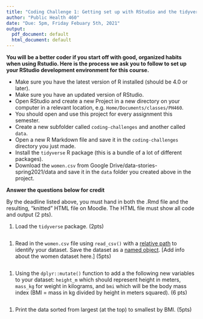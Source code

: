 ```yaml
---
title: "Coding Challenge 1: Getting set up with RStudio and the tidyverse"
author: "Public Health 460"
date: "Due: 5pm, Friday Febuary 5th, 2021"
output:
  pdf_document: default
  html_document: default
---
```



__You will be a better coder if you start off with good, organized habits when using Rstudio. Here is the process we ask you to follow to set up your RStudio development environment for this course.__


* Make sure you have the latest version of R installed (should be 4.0 or later).
* Make sure you have an updated version of RStudio.
* Open RStudio and create a new Project in a new directory on your computer in a relevant location, e.g. `Home/Documents/classes/PH460`.
* You should open and use this project for every assignment this semester.
* Create a new subfolder called `coding-challenges` and another called `data`.
* Open a new R Markdown file and save it in the `coding-challenges` directory you just made.
* Install the `tidyverse` R package (this is a bundle of a lot of different packages).
* Download the `women.csv` from Google Drive/data-stories-spring2021/data and save it in the `data` folder you created above in the project.


__Answer the questions below for credit__

By the deadline listed above, you must hand in both the .Rmd file and the resulting, "knitted" HTML file on Moodle. The HTML file must show all code and output (2 pts).


1) Load the `tidyverse` package. (2pts)
```r

```



1) Read in the `women.csv` file using `read_csv()` with a [relative path](https://en.wikipedia.org/wiki/Path_(computing)) to identify your dataset. Save the dataset as a [named object](http://adv-r.had.co.nz/Style.html). [Add info about the women dataset here.]  (5pts)
```r

```


1) Using the `dplyr::mutate()` function to add a the following new variables to your dataset: `height_m` which should represent height in meters, `mass_kg` for weight in kilograms, and `bmi` which will be the body mass index (BMI = mass in kg divided by height in meters squared). (6 pts)


```r

```


1) Print the data sorted from largest (at the top) to smallest by BMI. (5pts)
```r

```





